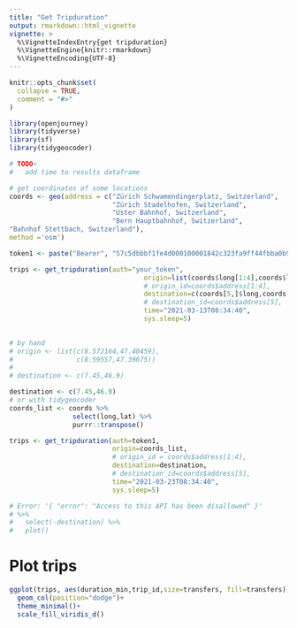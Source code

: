 ```yaml
---
title: "Get Tripduration"
output: rmarkdown::html_vignette
vignette: >
  %\VignetteIndexEntry{get tripduration}
  %\VignetteEngine{knitr::rmarkdown}
  %\VignetteEncoding{UTF-8}
---
```

```r
knitr::opts_chunk$set(
  collapse = TRUE,
  comment = "#>"
)
```

```r
library(openjourney)
library(tidyverse)
library(sf)
library(tidygeocoder)

# TODO<
#   add time to results dataframe
```

```r
# get coordinates of some locations
coords <- geo(address = c("Zürich Schwamendingerplatz, Switzerland",
                          "Zürich Stadelhofen, Switzerland",
                          "Uster Bahnhof, Switzerland",
                          "Bern Hauptbahnhof, Switzerland",
"Bahnhof Stettbach, Switzerland"),
method ='osm')

token1 <- paste("Bearer", "57c5dbbbf1fe4d000100001842c323fa9ff44fbba0b9b925f0c052d1", sep = " ")
```

```r
trips <- get_tripduration(auth="your_token",
                                  origin=list(coords$long[1:4],coords$lat[1:4]),
                                  # origin_id=coords$address[1:4],
                                  destination=c(coords[5,]$long,coords[5,]$lat),
                                  # destination_id=coords$address[5],
                                  time="2021-03-13T08:34:40",
                                  sys.sleep=5)
                              
```

```r
# by hand
# origin <- list(c(8.572164,47.40459),
#                c(8.59557,47.39675))
#
# destination <- c(7.45,46.9)

destination <- c(7.45,46.9)
# or with tidygeocoder
coords_list <- coords %>% 
                select(long,lat) %>% 
                purrr::transpose()

trips <- get_tripduration(auth=token1,
                          origin=coords_list,
                          # origin_id = coords$address[1:4],
                          destination=destination,
                          # destination_id=coords$address[5],
                          time="2021-03-23T08:34:40",
                          sys.sleep=5)

# Error: '{ "error": "Access to this API has been disallowed" }'
# %>% 
#   select(-destination) %>% 
#   plot()
```
# Plot trips
```r
ggplot(trips, aes(duration_min,trip_id,size=transfers, fill=transfers))+
  geom_col(position="dodge")+
  theme_minimal()+
  scale_fill_viridis_d()
```

